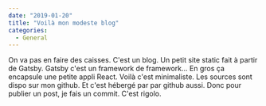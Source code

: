 ```yaml
---
date: "2019-01-20"
title: "Voilà mon modeste blog"
categories:
  - General
---
```


On va pas en faire des caisses. C'est un blog. Un petit site static fait à partir de Gatsby. Gatsby c'est un framework de framework... En gros ça encapsule une petite appli React.
Voilà c'est minimaliste. Les sources sont dispo sur mon github. Et c'est hébergé par par github aussi.
Donc pour publier un post, je fais un commit. C'est rigolo.